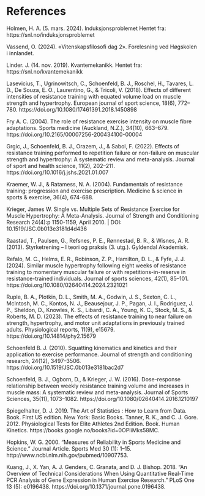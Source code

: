 # References 

Holmen, H. A. (5. mars. 2024). Induksjonsproblemet
Hentet fra: https://snl.no/induksjonsproblemet 

Vassend, O. (2024). «Vitenskapsfilosofi dag 2». Forelesning ved Høgskolen i innlandet. 

Linder. J. (14. nov. 2019). Kvantemekanikk.
Hentet fra: https://snl.no/kvantemekanikk 
 
Lasevicius, T., Ugrinowitsch, C., Schoenfeld, B. J., Roschel, H., Tavares, L. D., De Souza, E. O., Laurentino, G., & Tricoli, V. (2018). Effects of different intensities of resistance training with equated volume load on muscle strength and hypertrophy. European journal of sport science, 18(6), 772–780. https://doi.org/10.1080/17461391.2018.1450898 
 
Fry A. C. (2004). The role of resistance exercise intensity on muscle fibre adaptations. Sports medicine (Auckland, N.Z.), 34(10), 663–679. https://doi.org/10.2165/00007256-200434100-00004 
 
 Grgic, J., Schoenfeld, B. J., Orazem, J., & Sabol, F. (2022). Effects of resistance training performed to repetition failure or non-failure on muscular strength and hypertrophy: A systematic review and meta-analysis. Journal of sport and health science, 11(2), 202–211. https://doi.org/10.1016/j.jshs.2021.01.007

Kraemer, W. J., & Ratamess, N. A. (2004). Fundamentals of resistance training: progression and exercise prescription. Medicine & science in sports & exercise, 36(4), 674-688.

Krieger, James W. Single vs. Multiple Sets of Resistance Exercise for Muscle Hypertrophy: A Meta-Analysis. Journal of Strength and Conditioning Research 24(4):p 1150-1159, April 2010. | DOI: 10.1519/JSC.0b013e3181d4d436

Raastad, T., Paulsen, G., Refsnes, P. E., Rønnestad, B. R., & Wisnes, A. R. (2013). Styrketrening – I teori og praksis (3. utg.). Gyldendal Akademisk.

Refalo, M. C., Helms, E. R., Robinson, Z. P., Hamilton, D. L., & Fyfe, J. J. (2024). Similar muscle hypertrophy following eight weeks of resistance training to momentary muscular failure or with repetitions-in-reserve in resistance-trained individuals. Journal of sports sciences, 42(1), 85–101. https://doi.org/10.1080/02640414.2024.2321021

Ruple, B. A., Plotkin, D. L., Smith, M. A., Godwin, J. S., Sexton, C. L., McIntosh, M. C., Kontos, N. J., Beausejour, J. P., Pagan, J. I., Rodriguez, J. P., Sheldon, D., Knowles, K. S., Libardi, C. A., Young, K. C., Stock, M. S., & Roberts, M. D. (2023). The effects of resistance training to near failure on strength, hypertrophy, and motor unit adaptations in previously trained adults. Physiological reports, 11(9), e15679. https://doi.org/10.14814/phy2.15679

Schoenfeld B. J. (2010). Squatting kinematics and kinetics and their application to exercise performance. Journal of strength and conditioning research, 24(12), 3497–3506. https://doi.org/10.1519/JSC.0b013e3181bac2d7

Schoenfeld, B. J., Ogborn, D., & Krieger, J. W. (2016). Dose-response relationship between weekly resistance training volume and increases in muscle mass: A systematic review and meta-analysis. Journal of Sports Sciences, 35(11), 1073–1082. https://doi.org/10.1080/02640414.2016.1210197

Spiegelhalter, D. J. 2019. The Art of Statistics : How to Learn from Data. Book. First US edition. New York: Basic Books.
Tanner, R. K., and C. J. Gore. 2012. Physiological Tests for Elite Athletes 2nd Edition. Book. Human Kinetics. https://books.google.no/books?id=0OPIiMks58MC.

Hopkins, W. G. 2000. “Measures of Reliability in Sports Medicine and Science.” Journal Article. Sports Med 30 (1): 1–15. http://www.ncbi.nlm.nih.gov/pubmed/10907753.

Kuang, J., X. Yan, A. J. Genders, C. Granata, and D. J. Bishop. 2018. “An Overview of Technical Considerations When Using Quantitative Real-Time PCR Analysis of Gene Expression in Human Exercise Research.” PLoS One 13 (5): e0196438. https://doi.org/10.1371/journal.pone.0196438.


